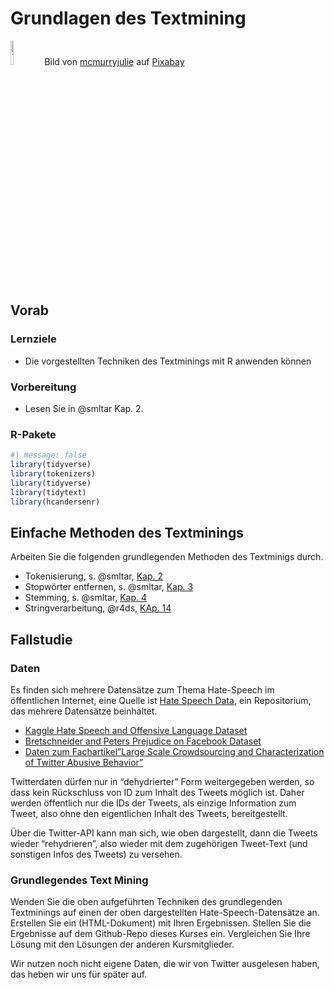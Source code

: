 # Grundlagen des Textmining



![Text als Datenbasis prädiktiver Modelle](img/text-mining-1476780_640.png){width=10%}
Bild von <a href="https://pixabay.com/de/users/mcmurryjulie-2375405/?utm_source=link-attribution&amp;utm_medium=referral&amp;utm_campaign=image&amp;utm_content=1476780">mcmurryjulie</a> auf <a href="https://pixabay.com/de//?utm_source=link-attribution&amp;utm_medium=referral&amp;utm_campaign=image&amp;utm_content=1476780">Pixabay</a>



## Vorab


### Lernziele


- Die vorgestellten Techniken des Textminings mit R anwenden können



### Vorbereitung

- Lesen Sie in @smltar Kap. 2.



### R-Pakete

```r
#| message: false
library(tidyverse)
library(tokenizers)
library(tidyverse)
library(tidytext)
library(hcandersenr)
```



## Einfache Methoden des Textminings


Arbeiten Sie die folgenden grundlegenden Methoden des Textminigs durch.


- Tokenisierung, s. @smltar, [Kap. 2](https://smltar.com/tokenization.html#tokenization)
- Stopwörter entfernen, s. @smltar, [Kap. 3](https://smltar.com/stopwords.html#stopwords)
- Stemming, s. @smltar, [Kap. 4](https://smltar.com/stemming.html#stemming)
- Stringverarbeitung, @r4ds, [KAp. 14](https://r4ds.had.co.nz/strings.html)




## Fallstudie


### Daten

Es finden sich mehrere Datensätze zum Thema Hate-Speech im öffentlichen Internet, eine Quelle ist [Hate Speech Data](https://ckan.hatespeechdata.com/), ein Repositorium, das mehrere Datensätze beinhaltet.



- [Kaggle Hate Speech and Offensive Language Dataset](https://www.kaggle.com/datasets/mrmorj/hate-speech-and-offensive-language-dataset?select=labeled_data.csv)
- [Bretschneider and Peters Prejudice on Facebook Dataset](https://ckan.hatespeechdata.com/dataset/bretschneider-and-peters-prejudice-on-facebook-dataset)
- [Daten zum Fachartikel"Large Scale Crowdsourcing and Characterization of Twitter Abusive Behavior"](https://github.com/ENCASEH2020/hatespeech-twitter/blob/master/hatespeech_labels.csv)


Twitterdaten dürfen nur in "dehydrierter" Form weitergegeben werden, so dass kein Rückschluss von ID zum Inhalt des Tweets möglich ist. 
Daher werden öffentlich nur die IDs der Tweets, als einzige Information zum Tweet, also ohne den eigentlichen Inhalt des Tweets, bereitgestellt.

Über die Twitter-API kann man sich, wie oben dargestellt, dann die Tweets wieder "rehydrieren", also wieder mit dem zugehörigen Tweet-Text (und sonstigen Infos des Tweets) zu versehen.


### Grundlegendes Text Mining


Wenden Sie die oben aufgeführten Techniken des grundlegenden Textminings auf einen der oben dargestellten Hate-Speech-Datensätze an.
Erstellen Sie ein (HTML-Dokument) mit Ihren Ergebnissen. 
Stellen Sie die Ergebnisse auf dem Github-Repo dieses Kurses ein.
Vergleichen Sie Ihre Lösung mit den Lösungen der anderen Kursmitglieder.

Wir nutzen noch nicht eigene Daten, die wir von Twitter ausgelesen haben, das heben wir uns für später auf.










